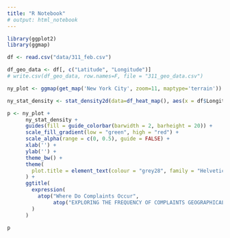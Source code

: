 ```yaml
---
title: "R Notebook"
# output: html_notebook
---
```


```r
library(ggplot2)
library(ggmap)
```

```r
df <- read.csv("data/311_feb.csv")
```

```r
df_geo_data <- df[, c("Latitude", "Longitude")]
# write.csv(df_geo_data, row.names=F, file = "311_geo_data.csv")
```

```r
ny_plot <- ggmap(get_map('New York City', zoom=11, maptype='terrain'))

ny_stat_density <- stat_density2d(data=df_heat_map(), aes(x = df$Longitude, y = df$Latitude, alpha=.6, fill=..level..), bins = 10, geom = 'polygon', na.rm=TRUE)

p <- ny_plot +
      ny_stat_density + 
      guides(fill = guide_colorbar(barwidth = 2, barheight = 20)) +
      scale_fill_gradient(low = "green", high = "red") +
      scale_alpha(range = c(0, 0.5), guide = FALSE) + 
      xlab('') +
      ylab('') +
      theme_bw() +
      theme(
        plot.title = element_text(colour = "grey28", family = "Helvetica", face = "bold", size = (20))
      ) + 
      ggtitle(
        expression(
          atop("Where Do Complaints Occur", 
               atop("EXPLORING THE FREQUENCY OF COMPLAINTS GEOGRAPHICALLY", ""))
        )
      )

p
```

